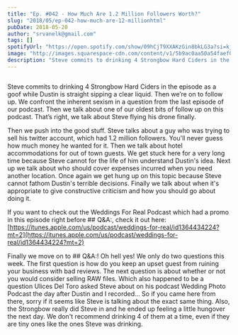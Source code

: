 ```yaml
---
title: "Ep. #042 - How Much Are 1.2 Million Followers Worth?"
slug: "2018/05/ep-042-how-much-are-12-millionhtml"
pubDate: 2018-05-20
author: "srvanelk@gmail.com"
tags: []
spotifyUrl: "https://open.spotify.com/show/09hCjT9XXAKzGin8bkLG3a?si=kjRZvQ1JTb6Ov3HVzSSlWA"
image: "http://images.squarespace-cdn.com/content/v1/5b9ac0aa50a54faef024c950/1547782364310-NW5ADAV5V33AYS9WDVQY/image-asset.jpeg/img.jpg/weddingphotohangover/embed/episodes/Ep--042---How-Much-Are-1-2-Million-Followers-Worth-e1rigq"
description: "Steve commits to drinking 4 Strongbow Hard Ciders in the episode as a goof while Dustin is straight sipping a clear liquid. Then we’re on to follow up. We confront the inherent sexism in a question from the last episode of our podcast. Then we talk about one of our oldest bits of follow up on this podcast. That’s right, we talk about Steve flying his drone finally."
---
```


<figure>
  <img src="http://images.squarespace-cdn.com/content/v1/5b9ac0aa50a54faef024c950/1547782364310-NW5ADAV5V33AYS9WDVQY/image-asset.jpeg/img.jpg/weddingphotohangover/embed/episodes/Ep--042---How-Much-Are-1-2-Million-Followers-Worth-e1rigq" alt="" />
</figure>

Steve commits to drinking 4 Strongbow Hard Ciders in the episode as a goof while Dustin is straight sipping a clear liquid. Then we’re on to follow up. We confront the inherent sexism in a question from the last episode of our podcast. Then we talk about one of our oldest bits of follow up on this podcast. That’s right, we talk about Steve flying his drone finally.

Then we push into the good stuff. Steve talks about a guy who was trying to sell his twitter account, which had 1.2 million followers. You'll never guess how much money he wanted for it. Then we talk about hotel accommodations for out of town guests. We get stuck here for a very long time because Steve cannot for the life of him understand Dustin's idea. Next up we talk about who should cover expenses incurred when you need another location. Once again we get hung up on this topic because Steve cannot fathom Dustin's terrible decisions. Finally we talk about when it's appropriate to give constructive criticism and how you should go about doing it.

If you want to check out the Weddings For Real Podcast which had a promo in this episode right before ## Q&A:, check it out here:   
[https://itunes.apple.com/us/podcast/weddings-for-real/id1364434224?mt=2](https://itunes.apple.com/us/podcast/weddings-for-real/id1364434224?mt=2)

Finally we move on to ## Q&A:! Oh hell yes! We only do two questions this week. The first question is how do you keep an upset guest from ruining your business with bad reviews. The next question is about whether or not you would consider selling RAW files. Which also happened to be a question Ulices Del Toro asked Steve about on his podcast Wedding Photo Podcast the day after Dustin and I recorded... So if you came here from there, sorry if it seems like Steve is talking about the exact same thing. Also, the Strongbow really did Steve in and he ended up feeling a little hungover the next day. We don't recommend drinking 4 of them at a time, even if they are tiny ones like the ones Steve was drinking.
